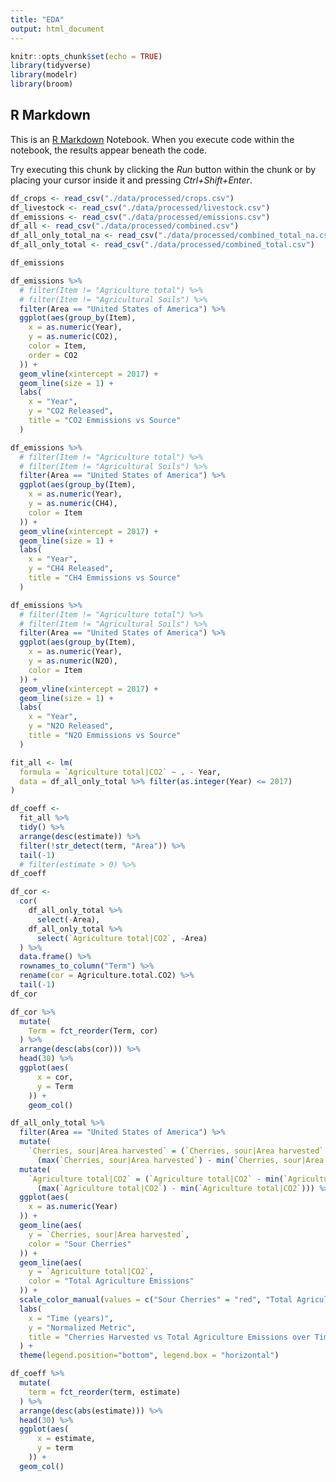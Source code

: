 ```yaml
---
title: "EDA"
output: html_document
---
```


```r
knitr::opts_chunk$set(echo = TRUE)
library(tidyverse)
library(modelr)
library(broom)
```

## R Markdown

This is an [R Markdown](http://rmarkdown.rstudio.com) Notebook. When you execute code within the notebook, the results appear beneath the code. 

Try executing this chunk by clicking the *Run* button within the chunk or by placing your cursor inside it and pressing *Ctrl+Shift+Enter*. 

```r
df_crops <- read_csv("./data/processed/crops.csv")
df_livestock <- read_csv("./data/processed/livestock.csv")
df_emissions <- read_csv("./data/processed/emissions.csv")
df_all <- read_csv("./data/processed/combined.csv")
df_all_only_total_na <- read_csv("./data/processed/combined_total_na.csv")
df_all_only_total <- read_csv("./data/processed/combined_total.csv")
```

```r
df_emissions

df_emissions %>% 
  # filter(Item != "Agriculture total") %>%
  # filter(Item != "Agricultural Soils") %>%
  filter(Area == "United States of America") %>%
  ggplot(aes(group_by(Item),
    x = as.numeric(Year),
    y = as.numeric(CO2),
    color = Item,
    order = CO2
  )) +
  geom_vline(xintercept = 2017) +
  geom_line(size = 1) +
  labs(
    x = "Year",
    y = "CO2 Released",
    title = "CO2 Emmissions vs Source"
  )

df_emissions %>% 
  # filter(Item != "Agriculture total") %>%
  # filter(Item != "Agricultural Soils") %>%
  filter(Area == "United States of America") %>%
  ggplot(aes(group_by(Item),
    x = as.numeric(Year),
    y = as.numeric(CH4),
    color = Item
  )) +
  geom_vline(xintercept = 2017) +
  geom_line(size = 1) +
  labs(
    x = "Year",
    y = "CH4 Released",
    title = "CH4 Emmissions vs Source"
  )

df_emissions %>% 
  # filter(Item != "Agriculture total") %>%
  # filter(Item != "Agricultural Soils") %>%
  filter(Area == "United States of America") %>%
  ggplot(aes(group_by(Item),
    x = as.numeric(Year),
    y = as.numeric(N2O),
    color = Item
  )) +
  geom_vline(xintercept = 2017) +
  geom_line(size = 1) +
  labs(
    x = "Year",
    y = "N2O Released",
    title = "N2O Emmissions vs Source"
  )
```

```r
fit_all <- lm(
  formula = `Agriculture total|CO2` ~ . - Year,
  data = df_all_only_total %>% filter(as.integer(Year) <= 2017)
)
```

```r
df_coeff <-
  fit_all %>%
  tidy() %>%
  arrange(desc(estimate)) %>%
  filter(!str_detect(term, "Area")) %>%
  tail(-1)
  # filter(estimate > 0) %>%
df_coeff
```

```r
df_cor <-
  cor(
    df_all_only_total %>%
      select(-Area),
    df_all_only_total %>%
      select(`Agriculture total|CO2`, -Area)
  ) %>%
  data.frame() %>%
  rownames_to_column("Term") %>%
  rename(cor = Agriculture.total.CO2) %>%
  tail(-1)
df_cor
```

```r
df_cor %>% 
  mutate(
    Term = fct_reorder(Term, cor)
  ) %>% 
  arrange(desc(abs(cor))) %>% 
  head(30) %>% 
  ggplot(aes(
      x = cor,
      y = Term
    )) +
    geom_col()
```
```r
df_all_only_total %>% 
  filter(Area == "United States of America") %>%
  mutate(
    `Cherries, sour|Area harvested` = (`Cherries, sour|Area harvested` - min(`Cherries, sour|Area harvested`)) /
      (max(`Cherries, sour|Area harvested`) - min(`Cherries, sour|Area harvested`))) %>% 
  mutate(
    `Agriculture total|CO2` = (`Agriculture total|CO2` - min(`Agriculture total|CO2`)) /
      (max(`Agriculture total|CO2`) - min(`Agriculture total|CO2`))) %>% 
  ggplot(aes(
    x = as.numeric(Year)
  )) +
  geom_line(aes(
    y = `Cherries, sour|Area harvested`,
    color = "Sour Cherries"
  )) +
  geom_line(aes(
    y = `Agriculture total|CO2`,
    color = "Total Agriculture Emissions"
  )) +
  scale_color_manual(values = c("Sour Cherries" = "red", "Total Agriculture Emissions" = "black")) +
  labs(
    x = "Time (years)",
    y = "Normalized Metric",
    title = "Cherries Harvested vs Total Agriculture Emissions over Time (Normalized)"
  ) +
  theme(legend.position="bottom", legend.box = "horizontal")
```


```r
df_coeff %>% 
  mutate(
    term = fct_reorder(term, estimate)
  ) %>% 
  arrange(desc(abs(estimate))) %>% 
  head(30) %>%
  ggplot(aes(
      x = estimate,
      y = term
    )) +
  geom_col()
```


